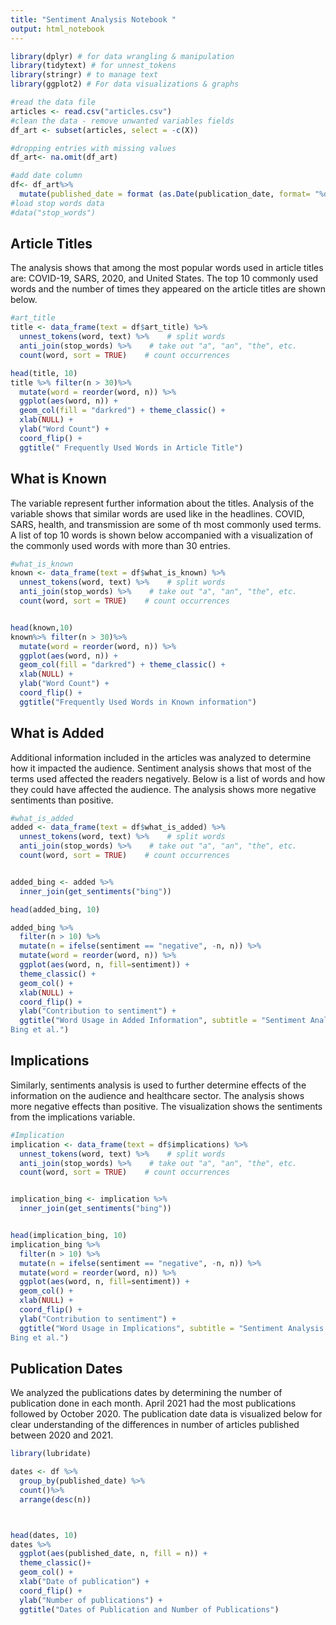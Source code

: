 ```yaml
---
title: "Sentiment Analysis Notebook "
output: html_notebook
---
```

  

```r
library(dplyr) # for data wrangling & manipulation
library(tidytext) # for unnest_tokens
library(stringr) # to manage text
library(ggplot2) # For data visualizations & graphs

#read the data file
articles <- read.csv("articles.csv")
#clean the data - remove unwanted variables fields
df_art <- subset(articles, select = -c(X))

#dropping entries with missing values
df_art<- na.omit(df_art)

#add date column
df<- df_art%>%
  mutate(published_date = format (as.Date(publication_date, format= "%d-%b-%y"), "%B-%Y"))
#load stop words data
#data("stop_words")
```

## Article Titles
The analysis shows that among the most popular words used in article titles are: COVID-19, SARS, 2020, and United States. The top 10 commonly used words and the number of times they appeared on the article titles are shown below. 
```r
#art_title
title <- data_frame(text = df$art_title) %>%
  unnest_tokens(word, text) %>%    # split words
  anti_join(stop_words) %>%    # take out "a", "an", "the", etc.
  count(word, sort = TRUE)    # count occurrences

head(title, 10)
title %>% filter(n > 30)%>%
  mutate(word = reorder(word, n)) %>%
  ggplot(aes(word, n)) +
  geom_col(fill = "darkred") + theme_classic() +
  xlab(NULL) +
  ylab("Word Count") +
  coord_flip() +
  ggtitle(" Frequently Used Words in Article Title")
```

## What is Known
The variable represent further information about the titles. Analysis of the variable shows that similar words are used like in the headlines. COVID, SARS, health, and transmission are some of th most commonly used terms. A list of top 10 words is shown below accompanied with a visualization of the commonly used words with more than 30 entries.

```r
#what_is_known
known <- data_frame(text = df$what_is_known) %>% 
  unnest_tokens(word, text) %>%    # split words
  anti_join(stop_words) %>%    # take out "a", "an", "the", etc.
  count(word, sort = TRUE)    # count occurrences


head(known,10)
known%>% filter(n > 30)%>%
  mutate(word = reorder(word, n)) %>%
  ggplot(aes(word, n)) +
  geom_col(fill = "darkred") + theme_classic() +
  xlab(NULL) +
  ylab("Word Count") +
  coord_flip() +
  ggtitle("Frequently Used Words in Known information")
```

## What is Added
Additional information included in the articles was analyzed to determine how it impacted the audience. Sentiment analysis shows that most of the terms used affected the readers negatively. Below is a list of words and how they could have affected the audience. The analysis shows more negative sentiments than positive.

```r
#what_is_added
added <- data_frame(text = df$what_is_added) %>% 
  unnest_tokens(word, text) %>%    # split words
  anti_join(stop_words) %>%    # take out "a", "an", "the", etc.
  count(word, sort = TRUE)    # count occurrences


added_bing <- added %>%
  inner_join(get_sentiments("bing"))

head(added_bing, 10)

added_bing %>%
  filter(n > 10) %>%
  mutate(n = ifelse(sentiment == "negative", -n, n)) %>%
  mutate(word = reorder(word, n)) %>%
  ggplot(aes(word, n, fill=sentiment)) +
  theme_classic() +
  geom_col() +
  xlab(NULL) +
  coord_flip() +
  ylab("Contribution to sentiment") +
  ggtitle("Word Usage in Added Information", subtitle = "Sentiment Analysis Using
Bing et al.")
```

## Implications
Similarly, sentiments analysis is used to further determine effects of the information on the audience and healthcare sector. The analysis shows more negative effects than positive. The visualization shows the sentiments from the implications variable.
```r
#Implication
implication <- data_frame(text = df$implications) %>% 
  unnest_tokens(word, text) %>%    # split words
  anti_join(stop_words) %>%    # take out "a", "an", "the", etc.
  count(word, sort = TRUE)    # count occurrences


implication_bing <- implication %>%
  inner_join(get_sentiments("bing"))


head(implication_bing, 10)
implication_bing %>%
  filter(n > 10) %>%
  mutate(n = ifelse(sentiment == "negative", -n, n)) %>%
  mutate(word = reorder(word, n)) %>%
  ggplot(aes(word, n, fill=sentiment)) +
  geom_col() +
  xlab(NULL) +
  coord_flip() +
  ylab("Contribution to sentiment") +
  ggtitle("Word Usage in Implications", subtitle = "Sentiment Analysis Using
Bing et al.")
```

## Publication Dates
We analyzed the publications dates by determining the number of publication done in each month. April 2021 had the most publications followed by October 2020. The publication date data is visualized below for clear understanding of the differences in number of articles published between 2020 and 2021.
```r
library(lubridate)

dates <- df %>%
  group_by(published_date) %>%
  count()%>%
  arrange(desc(n))



head(dates, 10)   
dates %>%
  ggplot(aes(published_date, n, fill = n)) +
  theme_classic()+
  geom_col() +
  xlab("Date of publication") +
  coord_flip() +
  ylab("Number of publications") +
  ggtitle("Dates of Publication and Number of Publications")
```


